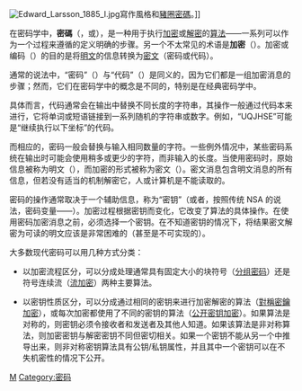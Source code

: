 {{noteTA
|G1=IT
}}
{{About|密碼學中的密碼|其他意義|密码 (消歧义)}}
{{unreferenced|time=2016-03-16T05:49:57+00:00}}
[[File:Edward_Larsson_1885_I.jpg|thumb]]寫作風格和[[豬圈密碼|豬圈密碼]]。]]

在密码学中，'''密碼'''（{{lang-en|cipher}}，或{{lang|en|cypher}}），是一种用于执行[[加密|加密]]或[[解密|解密]]的[[算法|算法]]——一系列可以作为一个过程来遵循的定义明确的步骤。另一个不太常见的术语是'''加密'''（{{lang|en|encipherment}}）。加密或编码（{{lang|en|encode}}）的目的是将[[明文|明文]]的信息转换为[[密文|密文]]（密码或代码）。

通常的说法中，“密码”（{{lang|en|cipher}}）与“代码”（{{lang|en|code}}）是同义的，因为它们都是一组加密消息的步骤；然而，它们在密码学中的概念是不同的，特别是在经典密码学中。

具体而言，代码通常会在输出中替换不同长度的字符串，其操作一般通过代码本来进行，它将单词或短语链接到一系列随机的字符串或数字。例如，“UQJHSE”可能是“继续执行以下坐标”的代码。

而相应的，密码一般会替换与输入相同数量的字符。一些例外情况中，某些密码系统在输出时可能会使用稍多或更少的字符，而非输入的长度。当使用密码时，原始信息被称为明文（{{lang|en|plain text}}），而加密的形式被称为密文（{{lang|en|cipher text}}）。密文消息包含明文消息的所有信息，但若没有适当的机制解密它，人或计算机是不能读取的。

密码的操作通常取决于一个辅助信息，称为“密钥”（或者，按照传统 NSA 的说法，密码变量——{{lang|en|cryptovariable}}）。加密过程根据密钥而变化，它改变了算法的具体操作。在使用密码加密消息之前，必须选择一个密钥。在不知道密钥的情况下，将结果密文解密为可读的明文应该是非常困难的（甚至是不可实现的）。

大多数现代密码可以用几种方式分类：
* 以加密流程区分，可以分成处理通常具有固定大小的块符号（[[分组密码|分组密码]]）还是符号连续流（[[流加密|流加密]]）两种主要算法。

* 以密钥性质区分，可以分成通过相同的密钥来进行加密解密的算法（[[對稱密鑰加密|對稱密鑰加密]]），或每次加密都使用了不同的密钥的算法（[[公开密钥加密|公开密钥加密]]）。如果算法是对称的，则密钥必须令接收者和发送者及其他人知道。如果该算法是非对称算法，则加密密钥与解密密钥不同但密切相关。如果一个密钥不能从另一个中推导出来，则非对称密钥算法具有公钥/私钥属性，并且其中一个密钥可以在不失机密性的情况下公开。
{{Cryptography navbox}}
{{Authority control}}
[[Category:密码学|M]]
[[Category:密码|Category:密码]]